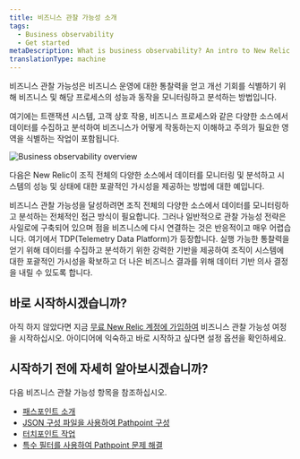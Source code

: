 ```yaml
---
title: 비즈니스 관찰 가능성 소개
tags:
  - Business observability
  - Get started
metaDescription: What is business observability? An intro to New Relic's business observability feature.
translationType: machine
---
```



비즈니스 관찰 가능성은 비즈니스 운영에 대한 통찰력을 얻고 개선 기회를 식별하기 위해 비즈니스 및 해당 프로세스의 성능과 동작을 모니터링하고 분석하는 방법입니다.

여기에는 트랜잭션 시스템, 고객 상호 작용, 비즈니스 프로세스와 같은 다양한 소스에서 데이터를 수집하고 분석하여 비즈니스가 어떻게 작동하는지 이해하고 주의가 필요한 영역을 식별하는 작업이 포함됩니다.

<img
  title="Business observability overview"
  alt="Business observability overview"
  src={overview}
/>

<figcaption>
  다음은 New Relic이 조직 전체의 다양한 소스에서 데이터를 모니터링 및 분석하고 시스템의 성능 및 상태에 대한 포괄적인 가시성을 제공하는 방법에 대한 예입니다.
</figcaption>

비즈니스 관찰 가능성을 달성하려면 조직 전체의 다양한 소스에서 데이터를 모니터링하고 분석하는 전체적인 접근 방식이 필요합니다. 그러나 일반적으로 관찰 가능성 전략은 사일로에 구축되어 있으며 점을 비즈니스에 다시 연결하는 것은 반응적이고 매우 어렵습니다. 여기에서 TDP(Telemetry Data Platform)가 등장합니다. 실행 가능한 통찰력을 얻기 위해 데이터를 수집하고 분석하기 위한 강력한 기반을 제공하여 조직이 시스템에 대한 포괄적인 가시성을 확보하고 더 나은 비즈니스 결과를 위해 데이터 기반 의사 결정을 내릴 수 있도록 합니다.

## 바로 시작하시겠습니까?

아직 하지 않았다면 지금 [무료 New Relic 계정에 가입하여](https://newrelic.com/signup) 비즈니스 관찰 가능성 여정을 시작하십시오. 아이디어에 익숙하고 바로 시작하고 싶다면 설정 옵션을 확인하세요.

## 시작하기 전에 자세히 알아보시겠습니까?

다음 비즈니스 관찰 가능성 항목을 참조하십시오.

* [패스포인트 소개](/docs/business-observability/pathpoint/)
* [JSON 구성 파일을 사용하여 Pathpoint 구성](/docs/business-observability/configure-pathpoint/)
* [터치포인트 작업](/docs/business-observability/touchpoints/)
* [특수 필터를 사용하여 Pathpoint 문제 해결](/docs/business-observability/troubleshoot-pathpoint/)